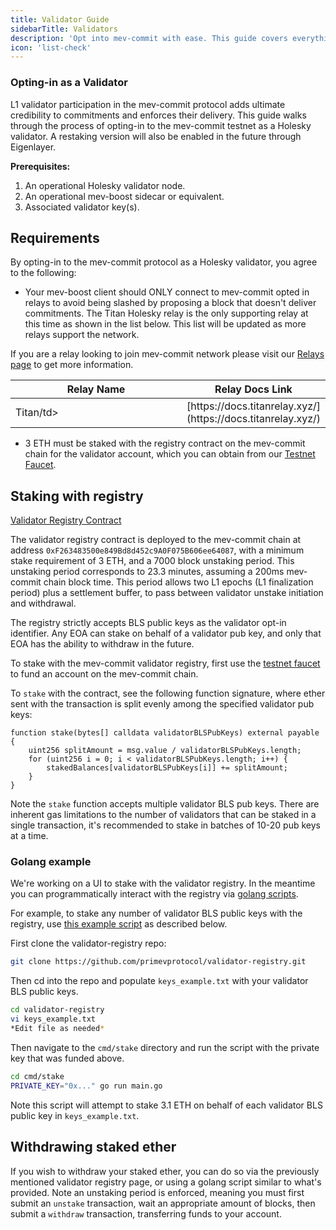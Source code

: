 ```yaml
---
title: Validator Guide
sidebarTitle: Validators
description: 'Opt into mev-commit with ease. This guide covers everything you need to do to passively interact with the mev-commit protocol as a validator.'
icon: 'list-check'
---
```


### Opting-in as a Validator

L1 validator participation in the mev-commit protocol adds ultimate credibility to commitments and enforces their delivery. This guide walks through the process of opting-in to the mev-commit testnet as a Holesky validator. A restaking version will also be enabled in the future through Eigenlayer.

**Prerequisites:**

1. An operational Holesky validator node. 
2. An operational mev-boost sidecar or equivalent.
3. Associated validator key(s).

## Requirements

By opting-in to the mev-commit protocol as a Holesky validator, you agree to the following:

* Your mev-boost client should ONLY connect to mev-commit opted in relays to avoid being slashed by proposing a block that doesn't deliver commitments. The Titan Holesky relay is the only supporting relay at this time as shown in the list below. This list will be updated as more relays support the network.  
  
If you are a relay looking to join mev-commit network please visit our [Relays page](/get-started/relays) to get more information.

<table>
  <thead>
    <tr>
      <th width="299">Relay Name</th>
      <th>Relay Docs Link</th>
    </tr>
  </thead>
  <tbody>
    <tr>
      <td>Titan/td>
      <td>[https://docs.titanrelay.xyz/](https://docs.titanrelay.xyz/)</td>
    </tr>
  </tbody>
</table>
  
* 3 ETH must be staked with the registry contract on the mev-commit chain for the validator account, which you can obtain from our [Testnet Faucet](/get-started/faucet).

## Staking with registry

[Validator Registry Contract](http://explorer.testnet.mev-commit.xyz/address/0xF263483500e849Bd8d452c9A0F075B606ee64087)

The validator registry contract is deployed to the mev-commit chain at address `0xF263483500e849Bd8d452c9A0F075B606ee64087`, with a minimum stake requirement of 3 ETH, and a 7000 block unstaking period. This unstaking period corresponds to 23.3 minutes, assuming a 200ms mev-commit chain block time. This period allows two L1 epochs (L1 finalization period) plus a settlement buffer, to pass between validator unstake initiation and withdrawal.

The registry strictly accepts BLS public keys as the validator opt-in identifier. Any EOA can stake on behalf of a validator pub key, and only that EOA has the ability to withdraw in the future.

To stake with the mev-commit validator registry, first use the [testnet faucet](/get-started/faucet) to fund an account on the mev-commit chain.

To `stake` with the contract, see the following function signature, where ether sent with the transaction is split evenly among the specified validator pub keys:

```solidity
function stake(bytes[] calldata validatorBLSPubKeys) external payable {
    uint256 splitAmount = msg.value / validatorBLSPubKeys.length;
    for (uint256 i = 0; i < validatorBLSPubKeys.length; i++) {
        stakedBalances[validatorBLSPubKeys[i]] += splitAmount;
    }
}
```

Note the `stake` function accepts multiple validator BLS pub keys. There are inherent gas limitations to the number of validators that can be staked in a single transaction, it's recommended to stake in batches of 10-20 pub keys at a time.

### Golang example

We're working on a UI to stake with the validator registry. In the meantime you can programmatically interact with the registry via [golang scripts](https://github.com/primevprotocol/validator-registry).

For example, to stake any number of validator BLS public keys with the registry, use [this example script](https://github.com/primevprotocol/validator-registry/blob/main/cmd/stake/main.go) as described below.

First clone the validator-registry repo:

```bash
git clone https://github.com/primevprotocol/validator-registry.git
```

Then cd into the repo and populate `keys_example.txt` with your validator BLS public keys.

```bash
cd validator-registry
vi keys_example.txt
*Edit file as needed*
```

Then navigate to the `cmd/stake` directory and run the script with the private key that was funded above.

```bash
cd cmd/stake
PRIVATE_KEY="0x..." go run main.go
```

Note this script will attempt to stake 3.1 ETH on behalf of each validator BLS public key in `keys_example.txt`.

## Withdrawing staked ether

If you wish to withdraw your staked ether, you can do so via the previously mentioned validator registry page, or using a golang script similar to what's provided. Note an unstaking period is enforced, meaning you must first submit an `unstake` transaction, wait an appropriate amount of blocks, then submit a `withdraw` transaction, transferring funds to your account.
